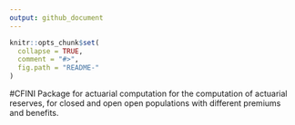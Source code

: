 ```yaml
---
output: github_document
---
```


<!-- README.md is generated from README.Rmd. Please edit that file -->

```r
knitr::opts_chunk$set(
  collapse = TRUE,
  comment = "#>",
  fig.path = "README-"
)
```
#CFINI
Package for actuarial computation for the computation of actuarial reserves, 
for closed and open open populations with different premiums and benefits.


